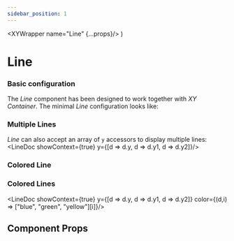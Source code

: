 ```yaml
---
sidebar_position: 1
---
```



  <XYWrapper name="Line" {...props}/>
)

# Line
### Basic configuration
The *Line* component has been designed to work together with *XY Container*. The minimal *Line* configuration looks like:

<LineDoc showContext={true}/>

### Multiple Lines
*Line* can also accept an array of `y` accessors to display multiple lines:
<LineDoc showContext={true} y={[d => d.y, d => d.y1, d => d.y2]}/>

### Colored Line
<LineDoc color="blue"/>

### Colored Lines
<LineDoc showContext={true} y={[d => d.y, d => d.y1, d => d.y2]} color={(d,i) => ["blue", "green", "yellow"][i]}/>

<LineDoc excludeGraph/>
<LineDoc showAxes/>

## Component Props
<PropTable name="VisLine"></PropTable>
